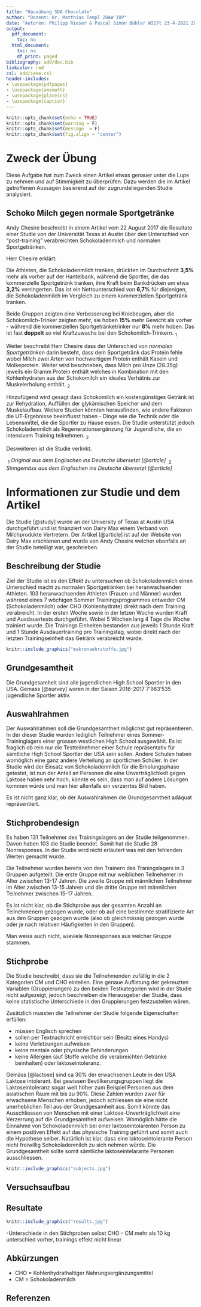 ```yaml
---
title: "Hausübung SDA Chocolate"
author: "Dozent: Dr. Matthias Templ ZHAW IDP"
date: "Autoren: Philipp Rieser & Pascal Simon Bühler WI17t 23-4-2021 ZH"
output:
  pdf_document:
    toc: no
  html_document:
    toc: no
    df_print: paged
bibliography: add/doc.bib
linkcolor: red
csl: add/ieee.csl
header-includes:
- \usepackage{pdfpages}
- \usepackage{amsmath}
- \usepackage{placeins}
- \usepackage{caption}
---
```

\captionsetup[figure]{name=Abbildung}
\captionsetup[table]{name=Tabelle}

```r
knitr::opts_chunk$set(echo = TRUE)
knitr::opts_chunk$set(warning = F)
knitr::opts_chunk$set(message  = F)
knitr::opts_chunk$set(fig.align = "center")
```

# Zweck der Übung

Diese Aufgabe hat zum Zweck einen Artikel etwas genauer unter die Lupe zu nehmen und auf Stimmigkeit zu überprüfen. Dazu werden die im Artikel getroffenen Aussagen basierend auf der zugrundeliegenden Studie analysiert.

## Schoko Milch gegen normale Sportgetränke

Andy Chesire beschreibt in einem Artikel vom 22 August 2017 die Resultate einer Studie von der Universität Texas at Austin über den Unterschied von "post-training" verabreichten Schokoladenmilch und normalen Sportgetränken.

Herr Chesire erklärt:

Die Athleten, die Schokoladenmilch tranken, drückten im Durchschnitt **3,5%** mehr als vorher auf der Hantelbank, während die Sportler, die das kommerzielle Sportgetränk tranken, ihre Kraft beim Bankdrücken um etwa **3,2%** verringerten. Das ist ein Nettounterschied von **6,7%** für diejenigen, die Schokoladenmilch im Vergleich zu einem kommerziellen Sportgetränk tranken.

Beide Gruppen zeigten eine Verbesserung bei Kniebeugen, aber die Schokomilch-Trinker zeigten mehr, sie hoben **15%** mehr Gewicht als vorher - während die kommerziellen Sportgetränketrinker nur **8%** mehr hoben. Das ist fast **doppelt** so viel Kraftzuwachs bei den Schokomilch-Trinkern.$\ _{1}$

Weiter beschreibt Herr Chesire dass der Unterschied von *normalen Sportgetränken* darin besteht, dass dem Sportgetränk das Protein fehle wobei Milch zwei Arten von hochwertigem Protein enthält Kasein und Molkeprotein. Weiter wird beschrieben, dass Milch pro Unze (28.35g) jeweils ein Gramm Protein enthält welches in Kombination mit den Kohlenhydraten aus der Schokomilch ein ideales Verhätnis zur Muskelerholung enthält.$\ _{2}$

Hinzufügend wird gesagt dass Schokomilch ein kostengünstiges Getränk ist zur Rehydration, Auffüllen der glykämischen Speicher und dem Muskelaufbau. Weitere Studien könnten herausfinden, wie andere Faktoren die UT-Ergebnisse beeinflusst haben - Dinge wie die Technik oder die Lebensmittel, die die Sportler zu Hause essen. Die Studie unterstützt jedoch Schokoladenmilch als Regenerationsergänzung für Jugendliche, die an intensivem Training teilnehmen.$\ _{2}$

Desweiteren ist die Studie verlinkt.







$\ _{1}$ *Original aus dem Englischen ins Deutsche übersetzt [@article]*
$\ _{2}$ *Sinngemäss aus dem Englischen ins Deutsche übersetzt [@article]*


\newpage
# Informationen zur Studie und dem Artikel

Die Studie [@study] wurde an der University of Texas at Austin USA durchgeführt und ist finanziert von Dairy Max einem Verband von Milchprodukte Vertretern. Der Artikel [@article] ist auf der Website von Dairy Max erschienen und wurde von Andy Chesire welcher ebenfalls an der Studie beteiligt war, geschrieben.







## Beschreibung der Studie

Ziel der Studie ist es den Effekt zu untersuchen ob Schokoladenmilch einen Unterschied macht zu normalen Sportgetränken bei heranwachsenden Athleten.
103 heranwachsenden Athleten (Frauen und Männer) wurden während eines 7 wöchigen Sommer Trainingsprogrammes entweder CM (Schokoladenmilch) oder CHO (Kohlenhydrate) direkt nach dem Training verabreicht. In der ersten Woche sowie in der letzen Woche wurden Kraft und Ausdauertests durchgeführt. Wobei 5 Wochen lang 4 Tage die Woche trainiert wurde. Die Trainings Einheiten bestanden aus jeweils 1 Stunde Kraft und 1 Stunde Ausdauertraining pro Trainingstag, wobei direkt nach der letzten Trainingseinheit das Getränk verabreicht wurde.


```r

knitr::include_graphics("makronaehrstoffe.jpg")
```

## Grundgesamtheit

Die Grundgesamheit sind alle jugendlichen High School Sportler in den USA. Gemass [@survey] waren in der Saison 2016-2017  7'963'535 jugendliche Sportler aktiv.


## Auswahlrahmen

Der Auswahlrahmen soll die Grundgesamtheit möglichst gut repräsentieren. In der dieser Studie wurden lediglich Teilnehmer eines Sommer-Traininglagers einer grossen westlichen High School ausgewählt. Es ist fraglich ob rein nur die Testteilnehmer einer Schule repräsentativ für sämtliche High School Sportler der USA sein sollen. Andere Schulen haben womöglich eine ganz andere Verteilung an sportlichen Schüler. In der Studie wird der Einsatz von Schokoladenmilch für die Erholungsphase getestet, ist nun der Anteil an Personen die eine Unverträglichkeit gegen Laktose haben sehr hoch, könnte es sein, dass man auf andere Lösungen kommen würde und man hier allenfalls ein verzerrtes Bild haben.

Es ist nicht ganz klar, ob der Auswahlrahmen die Grundgesamtheit adäquat repräsentiert.


## Stichprobendesign

Es haben 131 Teilnehmer des Trainingslagers an der Studie teilgenommen. Davon haben 103 die Studie beendet. Somit hat die Studie 28 Nonresponses. In der Studie wird nicht erläutert was mit den fehlenden Werten gemacht wurde.

Die Teilnehmer wurden bereits von den Trainern des Traningslagers in 3 Gruppen aufgeteilt. Die erste Gruppe mit nur weiblichen Teilnehemer im Alter zwischen 13-17 Jahren. Die zweite Gruppe mit männlichen Teilnehmer im Alter zwischen 13-15 Jahren und die dritte Gruppe mit männlichen Teilnehmer zwischen 15-17 Jahren.

Es ist nicht klar, ob die Stichprobe aus der gesamten Anzahl an Teilnehmenern gezogen wurde, oder ob auf eine bestimmte stratifizierte Art aus den Gruppen gezogen wurde (also ob gleichmässig gezogen wurde oder je nach relativen Häufigkeiten in den Gruppen).

Man weiss auch nicht, wieviele Nonresponses aus welcher Gruppe stammen.


## Stichprobe

Die Studie beschreibt, dass sie die Teilnehmenden zufällig in die 2 Kategorien CM und CHO einteilen. Eine genaue Auflistung der gekreuzten Variablen (Gruppierungen) zu den beiden Testkategorien wird in der Studie nicht aufgezeigt, jedoch beschreiben die Herausgeber der Studie, dass keine statistische Unterschiede in den Gruppierungen festzustellen wären.

Zusätzlich mussten die Teilnehmer der Studie folgende Eigenschaften erfüllen:

* müssen Englisch sprechen
* sollen per Textnachricht erreichbar sein (Besitz eines Handys)
* keine Verletzungen aufweisen
* keine mentale oder physische Behinderungen
* keine Allergien (auf Stoffe welche die verabreichten Getränke beinhalten) oder laktoseintoleranz.

Gemäss [@lactose] sind ca 30% der erwachsenen Leute in den USA Laktose intolerant. Bei gewissen Bevölkerungsgruppen liegt die Laktoseintoleranz sogar weit höher zum Beispiel Personen aus dem asiatischen Raum mit bis zu 90%. Diese Zahlen wurden zwar für erwachsene Menschen erhoben, jedoch schliessen sie eine nicht unerheblichen Teil aus der Grundgesamheit aus. Somit könnte das Ausschliessen von Menschen mit einer Laktose-Unverträglichkeit eine Verzerrung auf die Grundgesamtheit aufweisen. Womöglich hätte die Einnahme von Schokoladenmilch bei einer laktoseintolarenten Person zu einem positiven Effekt auf das physische Training geführt und somit auch die Hypothese selber. Natürlich ist klar, dass eine laktoseintolerante Person nicht freiwillig Schokoladenmilch zu sich nehmen würde. Die Grundgesamtheit sollte somit sämtliche laktoseintelarante Personen ausschliessen.

```r

knitr::include_graphics("subjects.jpg")
```



## Versuchsaufbau





## Resultate

```r

knitr::include_graphics("results.jpg")
```

-Unterschiede in den Stichproben selbst CHO - CM mehr als 10 kg unterschied vorher, trainings effekt nicht linear

\newpage
## Abkürzungen

- CHO = Kohlenhydrathaltiger Nahrungsergänzungsmittel
- CM  = Schokoladenmilch

## Referenzen

::: {#refs}
:::
